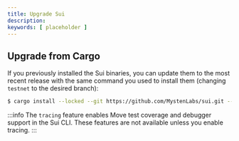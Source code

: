 ```yaml
---
title: Upgrade Sui
description: 
keywords: [ placeholder ]
---
```


## Upgrade from Cargo

If you previously installed the Sui binaries, you can update them to the most recent release with the same command you used to install them (changing `testnet` to the desired branch):

```sh
$ cargo install --locked --git https://github.com/MystenLabs/sui.git --branch testnet sui --features tracing
```

:::info
The `tracing` feature enables Move test coverage and debugger support in the Sui CLI. These features are not available unless you enable tracing.
:::